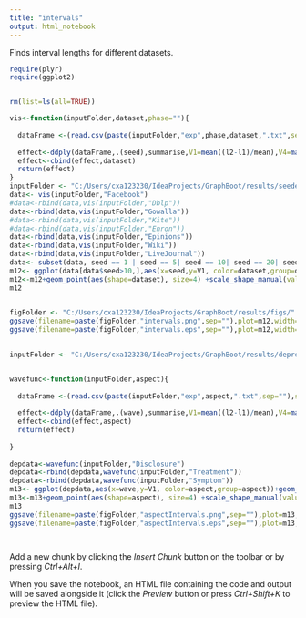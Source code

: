```yaml
---
title: "intervals"
output: html_notebook
---
```


Finds interval lengths for different datasets. 

```r
require(plyr)
require(ggplot2)


rm(list=ls(all=TRUE))

vis<-function(inputFolder,dataset,phase=""){ 
  
  dataFrame <-(read.csv(paste(inputFolder,"exp",phase,dataset,".txt",sep=""),sep="\t",header=T))
   
  effect<-ddply(dataFrame,.(seed),summarise,V1=mean((l2-l1)/mean),V4=max(l2/mean),V2=mean(varianceOfBootStrapDegrees),V3=mean(lmax-lmin))
  effect<-cbind(effect,dataset) 
  return(effect)
} 
inputFolder <- "C:/Users/cxa123230/IdeaProjects/GraphBoot/results/seeded/"
data<- vis(inputFolder,"Facebook")
#data<-rbind(data,vis(inputFolder,"Dblp"))
data<-rbind(data,vis(inputFolder,"Gowalla"))
#data<-rbind(data,vis(inputFolder,"Kite"))
#data<-rbind(data,vis(inputFolder,"Enron"))
data<-rbind(data,vis(inputFolder,"Epinions")) 
data<-rbind(data,vis(inputFolder,"Wiki"))
data<-rbind(data,vis(inputFolder,"LiveJournal"))
data<- subset(data, seed == 1 | seed == 5| seed == 10| seed == 20| seed == 50| seed == 100)
m12<- ggplot(data[data$seed>10,],aes(x=seed,y=V1, color=dataset,group=dataset))+geom_line(size=1)+scale_x_continuous(name="seed")+theme_bw()+theme(legend.position = c(0.7, 0.7),text = element_text(size=16))+scale_y_continuous(name="Relative interval length")
m12<-m12+geom_point(aes(shape=dataset), size=4) +scale_shape_manual(values=c(0,1,2,3,4,5,6,7)) 
m12 

 
figFolder <- "C:/Users/cxa123230/IdeaProjects/GraphBoot/results/figs/"
ggsave(filename=paste(figFolder,"intervals.png",sep=""),plot=m12,width=5,height=3,unit="in")
ggsave(filename=paste(figFolder,"intervals.eps",sep=""),plot=m12,width=5,height=3,unit="in")
 

inputFolder <- "C:/Users/cxa123230/IdeaProjects/GraphBoot/results/depression/"


wavefunc<-function(inputFolder,aspect){ 
  
  dataFrame <-(read.csv(paste(inputFolder,"exp",aspect,".txt",sep=""),sep="\t",header=T))
   
  effect<-ddply(dataFrame,.(wave),summarise,V1=mean((l2-l1)/mean),V4=max(l2/mean),V2=mean(varianceOfBootStrapDegrees),V3=mean(lmax-lmin))
  effect<-cbind(effect,aspect) 
  return(effect)
   
} 
 
depdata<-wavefunc(inputFolder,"Disclosure")
depdata<-rbind(depdata,wavefunc(inputFolder,"Treatment"))
depdata<-rbind(depdata,wavefunc(inputFolder,"Symptom"))
m13<- ggplot(depdata,aes(x=wave,y=V1, color=aspect,group=aspect))+geom_line(size=2)+scale_x_continuous(name="wave",breaks=c(0,1,2))+theme_bw()+theme(legend.position = c(0.7, 0.7),text = element_text(size=16))+scale_y_continuous(name="Relative interval length")
m13<-m13+geom_point(aes(shape=aspect), size=4) +scale_shape_manual(values=c(0,1,2,3,4,5,6)) 
m13 
ggsave(filename=paste(figFolder,"aspectIntervals.png",sep=""),plot=m13,width=6,height=4,unit="in")
ggsave(filename=paste(figFolder,"aspectIntervals.eps",sep=""),plot=m13,width=6,height=4,unit="in")

 
```

Add a new chunk by clicking the *Insert Chunk* button on the toolbar or by pressing *Ctrl+Alt+I*.

When you save the notebook, an HTML file containing the code and output will be saved alongside it (click the *Preview* button or press *Ctrl+Shift+K* to preview the HTML file).
